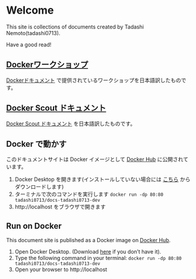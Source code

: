# Welcome

This site is collections of documents created by Tadashi Nemoto(tadashi0713).

Have a good read!

## [Dockerワークショップ](/docker-workshop-ja/)

[Dockerドキュメント](https://docs.docker.com/get-started/workshop/) で提供されているワークショップを日本語訳したものです。

## [Docker Scout ドキュメント](/scout-ja/)

[Docker Scout ドキュメント]() を日本語訳したものです。

## Docker で動かす

このドキュメントサイトは Docker イメージとして [Docker Hub](https://hub.docker.com/repository/docker/tadashi0713/docs-tadashi0713-dev/general) に公開されています。

1. Docker Desktop を開きます(インストールしていない場合には [こちら](https://www.docker.com/ja-jp/products/docker-desktop/) からダウンロードします)
2. ターミナルで次のコマンドを実行します `docker run -dp 80:80 tadashi0713/docs-tadashi0713-dev`
3. http://localhost をブラウザで開きます

## Run on Docker

This document site is published as a Docker image on [Docker Hub](https://hub.docker.com/repository/docker/tadashi0713/docs-tadashi0713-dev/general).

1. Open Docker Desktop. (Download [here](https://www.docker.com/products/docker-desktop/) if you don’t have it).
2. Type the following command in your terminal: `docker run -dp 80:80 tadashi0713/docs-tadashi0713-dev`
3. Open your browser to http://localhost
